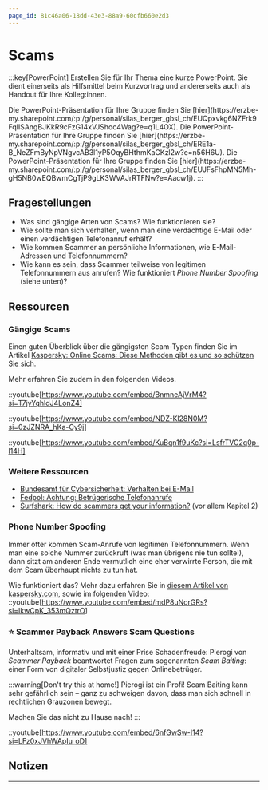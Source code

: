 ```yaml
---
page_id: 81c46a06-18dd-43e3-88a9-60cfb660e2d3
---
```



# Scams
:::key[PowerPoint]
Erstellen Sie für Ihr Thema eine kurze PowerPoint. Sie dient einerseits als Hilfsmittel beim Kurzvortrag und andererseits auch als Handout für Ihre Kolleg:innen.

<Restricted id='d94a7bf5-fbbe-41e0-90d8-5fd5a340f55f'>
  Die PowerPoint-Präsentation für Ihre Gruppe finden Sie [hier](https://erzbe-my.sharepoint.com/:p:/g/personal/silas_berger_gbsl_ch/EUQpxvkg6NZFrk9FqlISAngBJKkR9cFzG14xVJShoc4Wag?e=q1L4OX).
</Restricted>

<Restricted id='753cf133-e743-4e34-bd66-ddc76608a34b'>
  Die PowerPoint-Präsentation für Ihre Gruppe finden Sie [hier](https://erzbe-my.sharepoint.com/:p:/g/personal/silas_berger_gbsl_ch/ERE1a-B_NeZFmByNpVNgvcAB3l1yP5OqyBHthmKaCKzl2w?e=n56H6U).
</Restricted>

<Restricted id='7fb224d6-1106-43ea-96c6-89674ee0d598'>
  Die PowerPoint-Präsentation für Ihre Gruppe finden Sie [hier](https://erzbe-my.sharepoint.com/:p:/g/personal/silas_berger_gbsl_ch/EUJFsFhpMN5Mh-gH5NB0wEQBwmCgTjP9gLK3WVAJrRTFNw?e=Aacw1j).
</Restricted>
:::


## Fragestellungen
- Was sind gängige Arten von Scams? Wie funktionieren sie?
- Wie sollte man sich verhalten, wenn man eine verdächtige E-Mail oder einen verdächtigen Telefonanruf erhält?
- Wie kommen Scammer an persönliche Informationen, wie E-Mail-Adressen und Telefonnummern?
- Wie kann es sein, dass Scammer teilweise von legitimen Telefonnummern aus anrufen? Wie funktioniert _Phone Number Spoofing_ (siehe unten)?

## Ressourcen
### Gängige Scams
Einen guten Überblick über die gängigsten Scam-Typen finden Sie im Artikel [Kaspersky: Online Scams: Diese Methoden gibt es und so schützen Sie sich](https://www.kaspersky.de/resource-center/threats/online-scams).

Mehr erfahren Sie zudem in den folgenden Videos.

::youtube[https://www.youtube.com/embed/BnmneAjVrM4?si=T7jyYqhldJ4LonZ4]

::youtube[https://www.youtube.com/embed/NDZ-Kl28N0M?si=0zJZNRA_hKa-Cy9j]

::youtube[https://www.youtube.com/embed/KuBqn1f9uKc?si=LsfrTVC2q0p-l14H]

### Weitere Ressourcen
- [Bundesamt für Cybersicherheit: Verhalten bei E-Mail](https://www.ncsc.admin.ch/ncsc/de/home/infos-fuer/infos-unternehmen/aktuelle-themen/verhalten-bei-e-mail.html)
- [Fedpol: Achtung: Betrügerische Telefonanrufe](https://www.fedpol.admin.ch/fedpol/de/home/aktuell/informationen/2023-10-31.html)
- [Surfshark: How do scammers get your information?](https://surfshark.com/blog/how-do-scammers-get-your-info) (vor allem Kapitel 2)

### Phone Number Spoofing
Immer öfter kommen Scam-Anrufe von legitimen Telefonnummern. Wenn man eine solche Nummer zurückruft (was man übrigens nie tun sollte!), dann sitzt am anderen Ende vermutlich eine eher verwirrte Person, die mit dem Scam überhaupt nichts zu tun hat.

Wie funktioniert das? Mehr dazu erfahren Sie in [diesem Artikel von kaspersky.com](https://www.kaspersky.com/resource-center/preemptive-safety/phone-number-spoofing), sowie im folgenden Video:
::youtube[https://www.youtube.com/embed/mdP8uNorGRs?si=IkwCpK_353mQztrO]

### ⭐️ Scammer Payback Answers Scam Questions
Unterhaltsam, informativ und mit einer Prise Schadenfreude: Pierogi von _Scammer Payback_ beantwortet Fragen zum sogenannten _Scam Baiting_: einer Form von digitaler Selbstjustiz gegen Onlinebetrüger.

:::warning[Don't try this at home!]
Pierogi ist ein Profi! Scam Baiting kann sehr gefährlich sein – ganz zu schweigen davon, dass man sich schnell in rechtlichen Grauzonen bewegt.

Machen Sie das nicht zu Hause nach!
:::

::youtube[https://www.youtube.com/embed/6nfGwSw-I14?si=LFz0xJVhWApIu_oD]

## Notizen
<QuillV2 id='daaf906f-2a25-4a0e-ba56-54a228bf6c38' />

---